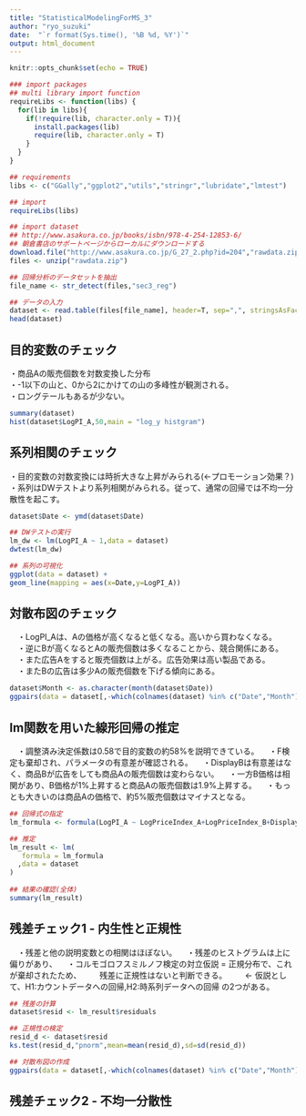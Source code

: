 ```yaml
---
title: "StatisticalModelingForMS_3"
author: "ryo_suzuki"
date:  "`r format(Sys.time(), '%B %d, %Y')`"
output: html_document
---
```


```r
knitr::opts_chunk$set(echo = TRUE)

### import packages
## multi library import function
requireLibs <- function(libs) {
  for(lib in libs){
    if(!require(lib, character.only = T)){
      install.packages(lib)
      require(lib, character.only = T)
    }
  }
}

## requirements
libs <- c("GGally","ggplot2","utils","stringr","lubridate","lmtest")

## import 
requireLibs(libs)
```

```r

## import dataset
## http://www.asakura.co.jp/books/isbn/978-4-254-12853-6/
## 朝倉書店のサポートページからローカルにダウンロードする
download.file("http://www.asakura.co.jp/G_27_2.php?id=204","rawdata.zip")
files <- unzip("rawdata.zip")

## 回帰分析のデータセットを抽出
file_name <- str_detect(files,"sec3_reg")

## データの入力
dataset <- read.table(files[file_name], header=T, sep=",", stringsAsFactors = FALSE)
head(dataset)
```

## 目的変数のチェック

  ・商品Aの販売個数を対数変換した分布  
  ・-1以下の山と、0から2にかけての山の多峰性が観測される。  
  ・ロングテールもあるが少ない。  

```r
summary(dataset)
hist(dataset$LogPI_A,50,main = "log_y histgram")
```

## 系列相関のチェック

  ・目的変数の対数変換には時折大きな上昇がみられる(←プロモーション効果？)  
  ・系列はDWテストより系列相関がみられる。従って、通常の回帰では不均一分散性を起こす。  

```r
dataset$Date <- ymd(dataset$Date)

## DWテストの実行
lm_dw <- lm(LogPI_A ~ 1,data = dataset)
dwtest(lm_dw)

## 系列の可視化
ggplot(data = dataset) +
geom_line(mapping = aes(x=Date,y=LogPI_A))

```

## 対散布図のチェック

　・LogPI_Aは、Aの価格が高くなると低くなる。高いから買わなくなる。  
　・逆にBが高くなるとAの販売個数は多くなることから、競合関係にある。  
　・また広告Aをすると販売個数は上がる。広告効果は高い製品である。  
　・またBの広告は多少Aの販売個数を下げる傾向にある。  

```r
dataset$Month <- as.character(month(dataset$Date))
ggpairs(data = dataset[,-which(colnames(dataset) %in% c("Date","Month"))])
```


## lm関数を用いた線形回帰の推定

　・調整済み決定係数は0.58で目的変数の約58%を説明できている。
　・F検定も棄却され、パラメータの有意差が確認される。
　・DisplayBは有意差はなく、商品Bが広告をしても商品Aの販売個数は変わらない。
　・一方B価格は相関があり、B価格が1%上昇すると商品Aの販売個数は1.9%上昇する。
　・もっとも大きいのは商品Aの価格で、約5%販売個数はマイナスとなる。
　
```r

## 回帰式の指定
lm_formula <- formula(LogPI_A ~ LogPriceIndex_A+LogPriceIndex_B+Display_A+Display_B)

## 推定
lm_result <- lm(
   formula = lm_formula
  ,data = dataset
)
  
## 結果の確認(全体)
summary(lm_result)
```

## 残差チェック1 - 内生性と正規性

　・残差と他の説明変数との相関はほぼない。
　・残差のヒストグラムは上に偏りがあり、
　・コルモゴロフスミルノフ検定の対立仮説 = 正規分布で、これが棄却されたため、
　　残差に正規性はないと判断できる。
　　← 仮説として、H1:カウントデータへの回帰,H2:時系列データへの回帰 の2つがある。

```r
## 残差の計算
dataset$resid <- lm_result$residuals

## 正規性の検定
resid_d <- dataset$resid
ks.test(resid_d,"pnorm",mean=mean(resid_d),sd=sd(resid_d))

## 対散布図の作成
ggpairs(data = dataset[,-which(colnames(dataset) %in% c("Date","Month"))])

```

## 残差チェック2 - 不均一分散性


